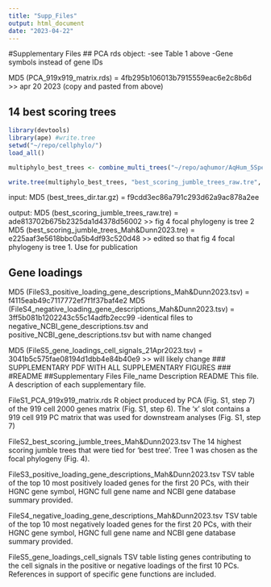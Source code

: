 ```yaml
---
title: "Supp_Files"
output: html_document
date: "2023-04-22"
---
```


#Supplementary Files
## PCA rds object:
-see Table 1 above
-Gene symbols instead of gene IDs

MD5 (PCA_919x919_matrix.rds) = 4fb295b106013b7915559eac6e2c8b6d >> apr 20 2023 (copy and pasted from above)

## 14 best scoring trees
```r
library(devtools)
library(ape) #write.tree
setwd("~/repo/cellphylo/")
load_all()

multiphylo_best_trees <- combine_multi_trees("~/repo/aqhumor/AqHum_5Species/aqhumor_final/jumble/54_jumble_search/best_trees/best_trees_dir/")

write.tree(multiphylo_best_trees, "best_scoring_jumble_trees_raw.tre", tree.names=TRUE)

```

input:
MD5 (best_trees_dir.tar.gz) = f9cdd3ec86a791c293d62a9ac878a2ee

output:
MD5 (best_scoring_jumble_trees_raw.tre) = ade813702b675b2325da1d4378d56002 >> fig 4 focal phylogeny is tree 2
MD5 (best_scoring_jumble_trees_Mah&Dunn2023.tre) = e225aaf3e5618bbc0a5b4df93c520d48 >> edited so that fig 4 focal phylogeny is tree 1. Use for publication

## Gene loadings
MD5 (FileS3_positive_loading_gene_descriptions_Mah&Dunn2023.tsv) = f4115eab49c7117772ef7f1f37baf4e2
MD5 (FileS4_negative_loading_gene_descriptions_Mah&Dunn2023.tsv) = 3ff5b081b1202243c55c14adfb2ecc99
-identical files to negative_NCBI_gene_descriptions.tsv and positive_NCBI_gene_descriptions.tsv but with name changed

MD5 (FileS5_gene_loadings_cell_signals_21Apr2023.tsv) = 3041b5c575fae08194d1dbb4e84b40e9 >> will likely change
### SUPPLEMENTARY PDF WITH ALL SUPPLEMENTARY FIGURES ###
#README
##Supplementary Files
File_name	Description
README	This file. A description of each supplementary file.

FileS1_PCA_919x919_matrix.rds	R object produced by PCA (Fig. S1, step 7) of the 919 cell 2000 genes matrix (Fig. S1, step 6). The 'x' slot contains a 919 cell 919 PC matrix that was used for downstream analyses (Fig. S1, step 7)

FileS2_best_scoring_jumble_trees_Mah&Dunn2023.tsv	The 14 highest scoring jumble trees that were tied for 'best tree'. Tree 1 was chosen as the focal phylogeny (Fig. 4).

FileS3_positive_loading_gene_descriptions_Mah&Dunn2023.tsv	TSV table of the top 10 most positively loaded genes for the first 20 PCs, with their HGNC gene symbol, HGNC full gene name and NCBI gene database summary provided.

FileS4_negative_loading_gene_descriptions_Mah&Dunn2023.tsv	TSV table of the top 10 most negatively loaded genes for the first 20 PCs, with their HGNC gene symbol, HGNC full gene name and NCBI gene database summary provided.

FileS5_gene_loadings_cell_signals	TSV table listing genes contributing to the cell signals in the positive or negative loadings of the first 10 PCs. References in support of specific gene functions are included. 

